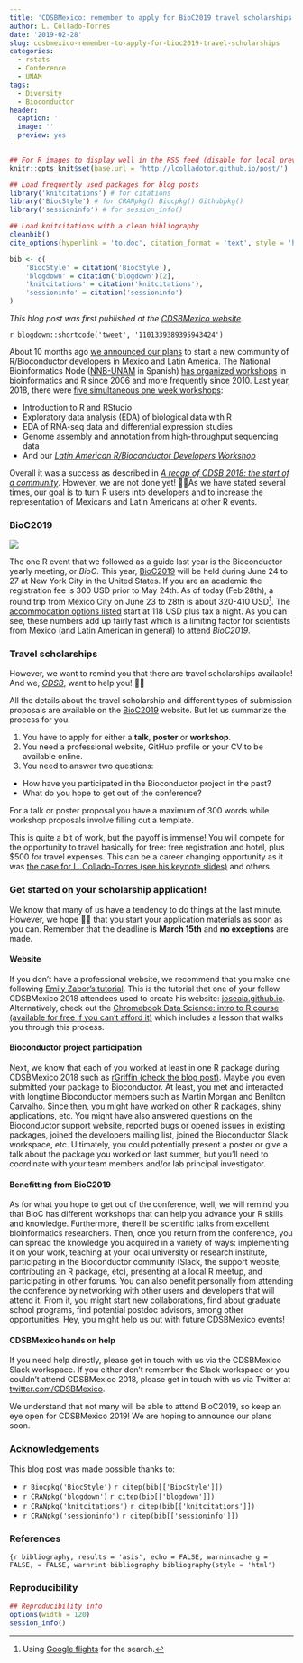 ```yaml
---
title: 'CDSBMexico: remember to apply for BioC2019 travel scholarships'
author: L. Collado-Torres
date: '2019-02-28'
slug: cdsbmexico-remember-to-apply-for-bioc2019-travel-scholarships
categories:
  - rstats
  - Conference
  - UNAM
tags:
  - Diversity
  - Bioconductor
header:
  caption: ''
  image: ''
  preview: yes
---
```



```r
## For R images to display well in the RSS feed (disable for local preview)
knitr::opts_knit$set(base.url = 'http://lcolladotor.github.io/post/')

## Load frequently used packages for blog posts
library('knitcitations') # for citations
library('BiocStyle') # for CRANpkg() Biocpkg() Githubpkg()
library('sessioninfo') # for session_info()

## Load knitcitations with a clean bibliography
cleanbib()
cite_options(hyperlink = 'to.doc', citation_format = 'text', style = 'html')

bib <- c(
    'BiocStyle' = citation('BiocStyle'),
    'blogdown' = citation('blogdown')[2],
    'knitcitations' = citation('knitcitations'),
    'sessioninfo' = citation('sessioninfo')
)
```

_This blog post was first published at the [CDSBMexico website](http://www.comunidadbioinfo.org/cdsbmexico-remember-to-apply-for-bioc2019-travel-scholarships/)._

`r blogdown::shortcode('tweet', '1101339389395943424')`

About 10 months ago [we announced our plans](http://lcolladotor.github.io/2018/04/19/latin-american-r-bioconductor-developers-workshop-2018/#.XHiaE1NKg0o) to start a new community of R/Bioconductor developers in Mexico and Latin America. The National Bioinformatics Node ([NNB-UNAM](http://www.nnb.unam.mx/) in Spanish) [has organized workshops](http://congresos.nnb.unam.mx/) in bioinformatics and R since 2006 and more frequently since 2010. Last year, 2018, there were [five simultaneous one week workshops](http://congresos.nnb.unam.mx/TIB2018/):

* Introduction to R and RStudio
* Exploratory data analysis (EDA) of biological data with R
* EDA of RNA-seq data and differential expression studies
* Genome assembly and annotation from high-throughput sequencing data
* And our [_Latin American R/Bioconductor Developers Workshop_](http://congresos.nnb.unam.mx/TIB2018/r-bioconductor-developers-workshop-2018/)

Overall it was a success as described in [_A recap of CDSB 2018: the start of a community_](http://www.comunidadbioinfo.org/a-recap-of-cdsb-2018-the-start-of-a-community/). However, we are not done yet! 💪🏽As we have stated several times, our goal is to turn R users into developers and to increase the representation of Mexicans and Latin Americans at other R events.

### BioC2019

![](http://bioconductor.org/images/logo_bioconductor.gif)

The one R event that we followed as a guide last year is the Bioconductor yearly meeting, or _BioC_. This year, [BioC2019](https://bioc2019.bioconductor.org/index) will be held during June 24 to 27 at New York City in the United States. If you are an academic the registration fee is 300 USD prior to May 24th. As of today (Feb 28th), a round trip from Mexico City on June 23 to 28th is about 320-410 USD^[Using [Google flights](https://www.google.com/flights) for the search.]. The [accommodation options listed](https://bioc2019.bioconductor.org/travel-accommodations) start at 118 USD plus tax a night. As you can see, these numbers add up fairly fast which is a limiting factor for scientists from Mexico (and Latin American in general) to attend _BioC2019_.

### Travel scholarships

However, we want to remind you that there are travel scholarships available! And we, [_CDSB_](http://www.comunidadbioinfo.org/), want to help you! 🙌🏽

All the details about the travel scholarship and different types of submission proposals are available on the [BioC2019](https://bioc2019.bioconductor.org/call-for-abstracts) website. But let us summarize the process for you.

1. You have to apply for either a __talk__, __poster__ or __workshop__.
2. You need a professional website, GitHub profile or your CV to be available online.
3. You need to answer two questions:
- How have you participated in the Bioconductor project in the past?
- What do you hope to get out of the conference?

For a talk or poster proposal you have a maximum of 300 words while workshop proposals involve filling out a template.

This is quite a bit of work, but the payoff is immense! You will compete for the opportunity to travel basically for free: free registration and hotel, plus $500 for travel expenses. This can be a career changing opportunity as it was [the case for L. Collado-Torres (see his keynote slides)](https://speakerdeck.com/lcolladotor/cdsbmexico) and others. 

### Get started on your scholarship application!

We know that many of us have a tendency to do things at the last minute. However, we hope 🙏🏽
that you start your application materials as soon as you can. Remember that the deadline is __March 15th__ and __no exceptions__ are made.

#### Website

If you don’t have a professional website, we recommend that you make one following [Emily Zabor’s tutorial](https://www.emilyzabor.com/tutorials/rmarkdown_websites_tutorial.html). This is the tutorial that one of your fellow CDSBMexico 2018 attendees used to create his website: [joseaia.github.io](https://joseaia.github.io/). Alternatively, check out the [Chromebook Data Science: intro to R course (available for free if you can’t afford it)](https://leanpub.com/universities/courses/jhu/cbds-intro-r) which includes a lesson that walks you through this process. 

#### Bioconductor project participation

Next, we know that each of you worked at least in one R package during CDSBMexico 2018 such as [rGriffin (check the blog post)](http://www.comunidadbioinfo.org/r-gene-regulatory-interaction-formulator-for-inquiring-networks/). Maybe you even submitted your package to Bioconductor. At least, you met and interacted with longtime Bioconductor members such as Martin Morgan and Benilton Carvalho. Since then, you might have worked on other R packages, shiny applications, etc. You might have also answered questions on the Bioconductor support website, reported bugs or opened issues in existing packages, joined the developers mailing list, joined the Bioconductor Slack workspace, etc. Ultimately, you could potentially present a poster or give a talk about the package you worked on last summer, but you’ll need to coordinate with your team members and/or lab principal investigator.

#### Benefitting from BioC2019

As for what you hope to get out of the conference, well, we will remind you that BioC has different workshops that can help you advance your R skills and knowledge. Furthermore, there’ll be scientific talks from excellent bioinformatics researchers. Then, once you return from the conference, you can spread the knowledge you acquired in a variety of ways: implementing it on your work, teaching at your local university or research institute, participating in the Bioconductor community (Slack, the support website, contributing an R package, etc), presenting at a local R meetup, and participating in other forums. You can also benefit personally from attending the conference by networking with other users and developers that will attend it. From it, you might start new collaborations, find about graduate school programs, find potential postdoc advisors, among other opportunities. Hey, you might help us out with future CDSBMexico events!

#### CDSBMexico hands on help

If you need help directly, please get in touch with us via the CDSBMexico Slack workspace. If you either don’t remember the Slack workspace or you couldn’t attend CDSBMexico 2018, please get in touch with us via Twitter at [twitter.com/CDSBMexico](https://twitter.com/CDSBMexico). 


We understand that not many will be able to attend BioC2019, so keep an eye open for CDSBMexico 2019! We are hoping to announce our plans soon.


### Acknowledgements


This blog post was made possible thanks to:

* `r Biocpkg('BiocStyle')` `r citep(bib[['BiocStyle']])`
* `r CRANpkg('blogdown')` `r citep(bib[['blogdown']])`
* `r CRANpkg('knitcitations')` `r citep(bib[['knitcitations']])`
* `r CRANpkg('sessioninfo')` `r citep(bib[['sessioninfo']])`

### References

```{r bibliography, results = 'asis', echo = FALSE, warnincache g = FALSE, = FALSE, warnrint bibliography
bibliography(style = 'html')
```

### Reproducibility

```r
## Reproducibility info
options(width = 120)
session_info()
```
